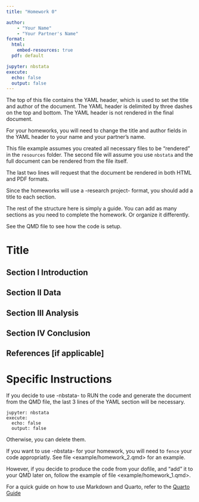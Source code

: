 ```yaml
---
title: "Homework 0"

author: 
    - "Your Name"
    - "Your Partner's Name"
format:
  html: 
    embed-resources: true
  pdf: default

jupyter: nbstata  
execute: 
  echo: false
  output: false   
---
```


::: {.callout-note}

The top of this file contains the YAML header, which is used to set the title and author of the document. The YAML header is delimited by three dashes on the top and bottom. The YAML header is not rendered in the final document.

For your homeworks, you will need to change the title and author fields in the YAML header to your name and your partner's name.

This file example assumes you created all necessary files to be "rendered" in the `resources` folder.
The second file will assume you use `nbstata` and the full document can be rendered from the file itself. 

The last two lines will request that the document be rendered in both HTML and PDF formats. 

Since the homeworks will use a -research project- format, you should add a title to each section.

The rest of the structure here is simply a guide. You can add as many sections as you need to complete the homework. Or organize it differently.

See the QMD file to see how the code is setup.

:::

# Title

## Section I Introduction

## Section II Data

## Section III Analysis

## Section IV Conclusion

## References [if applicable]

# Specific Instructions 

If you decide to use -nbstata- to RUN the code and generate the document from the QMD file, the last 3 lines of the YAML section will be necessary. 

```
jupyter: nbstata  
execute: 
  echo: false
  output: false  
```  

Otherwise, you can delete them. 

If you want to use -nbstata- for your homework, you will need to `fence` your code appropriatly. See file <example/homework_2.qmd> for an example.

However, if you decide to produce the code from your dofile, and "add" it to your QMD later on, follow the example of file <example/homework_1.qmd>.

For a quick guide on how to use Markdown and Quarto, refer to the [Quarto Guide](https://quarto.org/docs/get-started/authoring/vscode.html)


